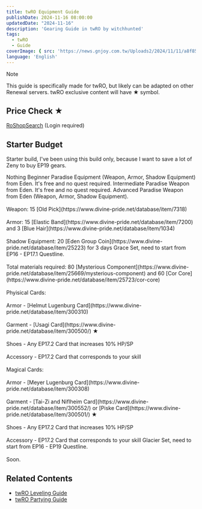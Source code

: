 ```yaml
---
title: twRO Equipment Guide
publishDate: 2024-11-16 08:00:00
updatedDate: "2024-11-16"
description: 'Gearing Guide in twRO by witchhunted'
tags:
  - twRO
  - Guide
coverImage: { src: 'https://news.gnjoy.com.tw/Uploads2/2024/11/11/a8f8524c9a4c4fdaaa566a89dd922dc3.gif', color: '#B4C6DA' }
language: 'English'
---
```



> [!NOTE]
> This guide is specifically made for twRO, but likely can be adapted on other Renewal servers.
> twRO exclusive content will have ★ symbol.

## Price Check ★

[RoShopSearch](https://event.gnjoy.com.tw/Ro/RoShopSearch) (Login required)

## Starter Budget

Starter build, I've been using this build only, because I want to save a lot of Zeny to buy EP19 gears.

<Collapse title="Level 1">
<span>Nothing</span>
</Collapse>

<Collapse title="Level 10">
<span>Beginner Paradise Equipment (Weapon, Armor, Shadow Equipment) from Eden. It's free and no quest required.</span>
</Collapse>

<Collapse title="Level 45">
<span>Intermediate Paradise Weapon from Eden. It's free and no quest required.</span>
</Collapse>

<Collapse title="Level 100">
<span>Advanced Paradise Weapon from Eden (Weapon, Armor, Shadow Equipment). 
<br></br>Weapon: 15 [Old Pick](https://www.divine-pride.net/database/item/7318)
<br></br>Armor: 15 [Elastic Band](https://www.divine-pride.net/database/item/7200) and 3 [Blue Hair](https://www.divine-pride.net/database/item/1034)
<br></br>Shadow Equipment: 20 [Eden Group Coin](https://www.divine-pride.net/database/item/25223) for 3 days</span>
</Collapse>

<Collapse title="Level 150">
<span>Grace Set, need to start from EP16 - EP17.1 Questline.
<br></br>Total materials required: 80 [Mysterious Component](https://www.divine-pride.net/database/item/25669/mysterious-component) and 60 [Cor Core](https://www.divine-pride.net/database/item/25723/cor-core)
<br></br>Phyisical Cards:
<br></br>Armor - [Helmut Lugenburg Card](https://www.divine-pride.net/database/item/300310)
<br></br>Garment - [Usagi Card](https://www.divine-pride.net/database/item/300500/) ★
<br></br>Shoes - Any EP17.2 Card that increases 10% HP/SP
<br></br>Accessory - EP17.2 Card that corresponds to your skill
<br></br>Magical Cards:
<br></br>Armor - [Meyer Lugenburg Card](https://www.divine-pride.net/database/item/300308)
<br></br>Garment - [Tai-Zi and Niflheim Card](https://www.divine-pride.net/database/item/300552/) or [Piske Card](https://www.divine-pride.net/database/item/300501/) ★
<br></br>Shoes - Any EP17.2 Card that increases 10% HP/SP
<br></br>Accessory - EP17.2 Card that corresponds to your skill</span>
</Collapse>

<Collapse title="Level 210">
<span>Glacier Set, need to start from EP16 - EP19 Questline.
<br></br>Soon.</span>
</Collapse>

## Related Contents

- [twRO Leveling Guide](twro_leveling_guide)
- [twRO Partying Guide](twro_partying_guide)